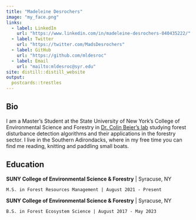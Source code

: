 ```yaml
---
title: "Madeleine Desrochers"
image: "my_face.png"
links:
  - label: LinkedIn
    url: "https://www.linkedin.com/in/madeleine-desrochers-040435222/"
  - label: Twitter
    url: "https://twitter.com/MadsDesrochers"
  - label: GitHub
    url: "https://github.com/mldesroc"
  - label: Email
    url: "mailto:mldesroc@syr.edu"
site: distill::distill_website
output:
  postcards::trestles
---
```

 
## Bio

I am a Master's Student at the State University of New York's College of Environmental Science and Forestry in [Dr. Colin Beier's lab](https://www.esf.edu/faculty/beier/index.php) studying forest disturbance detection algorithms and their applications in the forestry sector. I live in the Southern Adirondacks, where in my free time you can find me reading, knitting and paddling small boats. 

## Education

**SUNY College of Environmental Science & Forestry** | Syracuse, NY

    M.S. in Forest Resources Management | August 2021 - Present

**SUNY College of Environmental Science & Forestry** | Syracuse, NY

    B.S. in Forest Ecosystem Science | August 2017 - May 2023
